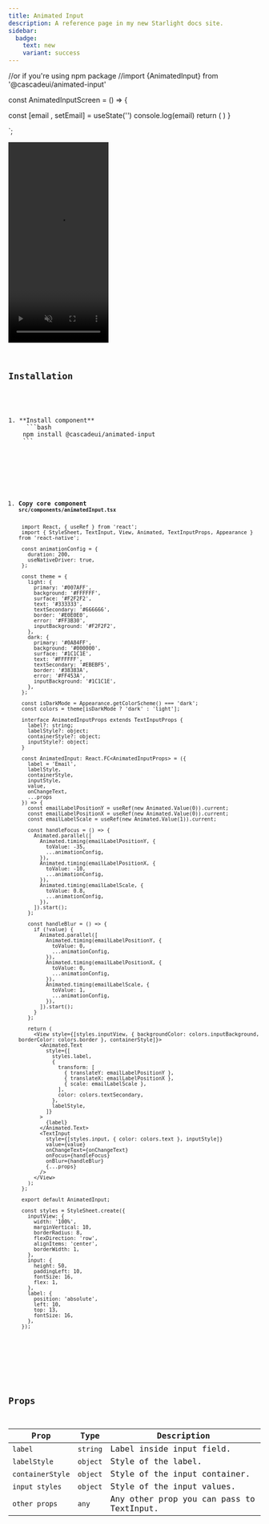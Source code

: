 ```yaml
---
title: Animated Input
description: A reference page in my new Starlight docs site.
sidebar:
  badge: 
    text: new
    variant: success
---
```






//or if you're using npm package
//import {AnimatedInput} from '@cascadeui/animated-input'

const AnimatedInputScreen = () => {

  const [email , setEmail] = useState('') 
    console.log(email)
  return (
    <View>
      <AnimatedInput
      label='Enter anything'
      labelStyle={{}}
      containerStyle={{}}
      inputStyle={{}}
      onChangeText={setEmail}
      />
    </View>
  )
}

`;

<Tabs>
  <TabItem label="Preview"><video src="https://cloud.appwrite.io/v1/storage/buckets/670bf3d800356f2d1307/files/673ae969001285a5a540/view?project=66cc3f88001fcc4896d5&project=66cc3f88001fcc4896d5&mode=admin" loop autoPlay muted  alt="Alt text" height="400" width="200" 
  style={{ display: 'block', margin: '0 auto' }}/>
</TabItem>
  <TabItem label="Code"><Code code={exampleCode} lang="js" title={fileName} mark={highlights} /></TabItem>
</Tabs>

## Installation
<Tabs>
<TabItem label='cli'>
<Steps>
1. **Install component**
     ```bash
    npm install @cascadeui/animated-input
    ```
</Steps>
</TabItem>

<TabItem label='manual'>
<Steps>

  1. **Copy core component `src/components/animatedInput.tsx`**
     ```tsx

      import React, { useRef } from 'react';
      import { StyleSheet, TextInput, View, Animated, TextInputProps, Appearance } from 'react-native';

      const animationConfig = {
        duration: 200,
        useNativeDriver: true,
      };

      const theme = {
        light: {
          primary: '#007AFF',
          background: '#FFFFFF',
          surface: '#F2F2F2',
          text: '#333333',
          textSecondary: '#666666',
          border: '#E0E0E0',
          error: '#FF3B30',
          inputBackground: '#F2F2F2',
        },
        dark: {
          primary: '#0A84FF',
          background: '#000000',
          surface: '#1C1C1E',
          text: '#FFFFFF',
          textSecondary: '#EBEBF5',
          border: '#38383A',
          error: '#FF453A',
          inputBackground: '#1C1C1E',
        },
      };

      const isDarkMode = Appearance.getColorScheme() === 'dark';
      const colors = theme[isDarkMode ? 'dark' : 'light'];

      interface AnimatedInputProps extends TextInputProps {
        label?: string;
        labelStyle?: object;
        containerStyle?: object;
        inputStyle?: object;
      }

      const AnimatedInput: React.FC<AnimatedInputProps> = ({
        label = 'Email',
        labelStyle,
        containerStyle,
        inputStyle,
        value,
        onChangeText,
        ...props
      }) => {
        const emailLabelPositionY = useRef(new Animated.Value(0)).current;
        const emailLabelPositionX = useRef(new Animated.Value(0)).current;
        const emailLabelScale = useRef(new Animated.Value(1)).current;

        const handleFocus = () => {
          Animated.parallel([
            Animated.timing(emailLabelPositionY, {
              toValue: -35,
              ...animationConfig,
            }),
            Animated.timing(emailLabelPositionX, {
              toValue: -10,
              ...animationConfig,
            }),
            Animated.timing(emailLabelScale, {
              toValue: 0.8,
              ...animationConfig,
            }),
          ]).start();
        };

        const handleBlur = () => {
          if (!value) {
            Animated.parallel([
              Animated.timing(emailLabelPositionY, {
                toValue: 0,
                ...animationConfig,
              }),
              Animated.timing(emailLabelPositionX, {
                toValue: 0,
                ...animationConfig,
              }),
              Animated.timing(emailLabelScale, {
                toValue: 1,
                ...animationConfig,
              }),
            ]).start();
          }
        };

        return (
          <View style={[styles.inputView, { backgroundColor: colors.inputBackground, borderColor: colors.border }, containerStyle]}>
            <Animated.Text
              style={[
                styles.label,
                {
                  transform: [
                    { translateY: emailLabelPositionY },
                    { translateX: emailLabelPositionX },
                    { scale: emailLabelScale },
                  ],
                  color: colors.textSecondary,
                },
                labelStyle,
              ]}
            >
              {label}
            </Animated.Text>
            <TextInput
              style={[styles.input, { color: colors.text }, inputStyle]}
              value={value}
              onChangeText={onChangeText}
              onFocus={handleFocus}
              onBlur={handleBlur}
              {...props}
            />
          </View>
        );
      };

      export default AnimatedInput;

      const styles = StyleSheet.create({
        inputView: {
          width: '100%',
          marginVertical: 10,
          borderRadius: 8,
          flexDirection: 'row',
          alignItems: 'center',
          borderWidth: 1,
        },
        input: {
          height: 50,
          paddingLeft: 10,
          fontSize: 16,
          flex: 1,
        },
        label: {
          position: 'absolute',
          left: 10,
          top: 13,
          fontSize: 16,
        },
      });

     ```
    
</Steps>
</TabItem>
</Tabs>



 


## Props

| Prop      | Type     | Description                          |
|-------------|----------|--------------------------------------|
| `label`| `string` | Label inside input field.    |
| `labelStyle`| `object` | Style of the label.      |
| `containerStyle`| `object`| Style of the input container.       |
| `input styles`| `object` | Style of the input values.|
| `other props`| `any` | Any other prop you can pass to TextInput.|

